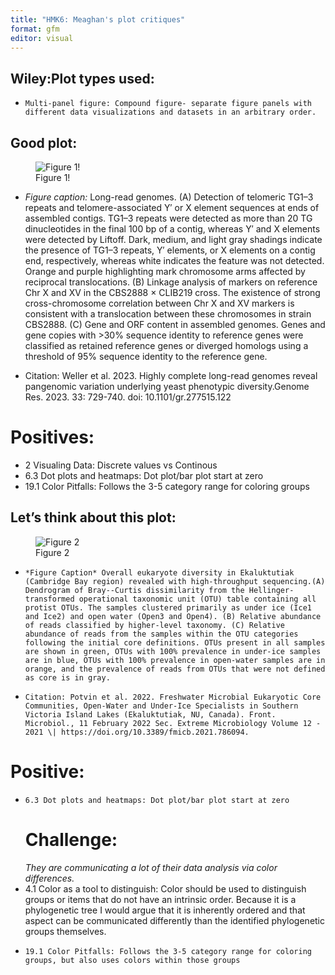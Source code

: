 ```yaml
---
title: "HMK6: Meaghan's plot critiques"
format: gfm
editor: visual
---
```

## Wiley:Plot types used:
-     Multi-panel figure: Compound figure- separate figure panels with different data visualizations and datasets in an arbitrary order. 

## Good plot:


![Figure 1!](https://genome.cshlp.org/content/33/5/729/F1.large.jpg)

-   *Figure caption:*
Long-read genomes. (A) Detection of telomeric TG1--3 repeats and telomere-associated Y′ or X element sequences at ends of assembled contigs. TG1--3 repeats were detected as more than 20 TG dinucleotides in the final 100 bp of a contig, whereas Y′ and X elements were detected by Liftoff. Dark, medium, and light gray shadings indicate the presence of TG1--3 repeats, Y′ elements, or X elements on a contig end, respectively, whereas white indicates the feature was not detected. Orange and purple highlighting mark chromosome arms affected by reciprocal translocations. (B) Linkage analysis of markers on reference Chr X and XV in the CBS2888 × CLIB219 cross. The existence of strong cross-chromosome correlation between Chr X and XV markers is consistent with a translocation between these chromosomes in strain CBS2888. (C) Gene and ORF content in assembled genomes. Genes and gene copies with \>30% sequence identity to reference genes were classified as retained reference genes or diverged homologs using a threshold of 95% sequence identity to the reference gene.

-   Citation: Weller et al. 2023. Highly complete long-read genomes reveal pangenomic variation underlying yeast phenotypic diversity.Genome Res. 2023. 33: 729-740. doi: 10.1101/gr.277515.122

# **Positives:**
-   2 Visualing Data: Discrete values vs Continous 
-   6.3 Dot plots and heatmaps: Dot plot/bar plot start at zero
-   19.1 Color Pitfalls: Follows the 3-5 category range for coloring groups


## Let's think about this plot:


![Figure 2](https://www.frontiersin.org/files/Articles/786094/fmicb-12-786094-HTML/image_m/fmicb-12-786094-g002.jpg)

-     *Figure Caption* Overall eukaryote diversity in Ekaluktutiak (Cambridge Bay region) revealed with high-throughput sequencing.(A) Dendrogram of Bray--Curtis dissimilarity from the Hellinger-transformed operational taxonomic unit (OTU) table containing all protist OTUs. The samples clustered primarily as under ice (Ice1 and Ice2) and open water (Open3 and Open4). (B) Relative abundance of reads classified by higher-level taxonomy. (C) Relative abundance of reads from the samples within the OTU categories following the initial core definitions. OTUs present in all samples are shown in green, OTUs with 100% prevalence in under-ice samples are in blue, OTUs with 100% prevalence in open-water samples are in orange, and the prevalence of reads from OTUs that were not defined as core is in gray.

-     Citation: Potvin et al. 2022. Freshwater Microbial Eukaryotic Core Communities, Open-Water and Under-Ice Specialists in Southern Victoria Island Lakes (Ekaluktutiak, NU, Canada). Front. Microbiol., 11 February 2022 Sec. Extreme Microbiology Volume 12 - 2021 \| https://doi.org/10.3389/fmicb.2021.786094.

# **Positive:**
-     6.3 Dot plots and heatmaps: Dot plot/bar plot start at zero
# **Challenge:**
  *They are communicating a lot of their data analysis via color differences.*
-    4.1 Color as a tool to distinguish: Color should be used to distinguish groups or items that do not have an intrinsic order. Because it is a phylogenetic tree I would argue that it is inherently ordered and that aspect can be communicated differently than the identified phylogenetic groups themselves. 
-     19.1 Color Pitfalls: Follows the 3-5 category range for coloring groups, but also uses colors within those groups